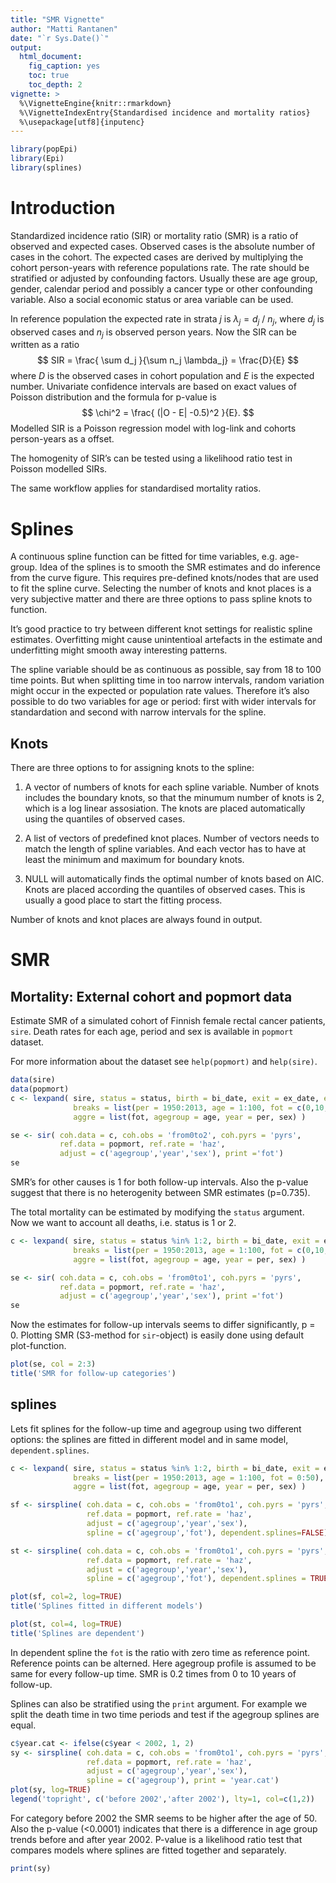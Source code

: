 ```yaml
---
title: "SMR Vignette"
author: "Matti Rantanen"
date: "`r Sys.Date()`"
output: 
  html_document:
    fig_caption: yes
    toc: true
    toc_depth: 2
vignette: >
  %\VignetteEngine{knitr::rmarkdown}
  %\VignetteIndexEntry{Standardised incidence and mortality ratios}
  %\usepackage[utf8]{inputenc}
---
```



```r
library(popEpi)
library(Epi)
library(splines)
```

# Introduction

Standardized incidence ratio (SIR) or mortality ratio (SMR) is a ratio of observed and expected cases. Observed cases is the absolute number of cases in the cohort. The expected cases are derived by multiplying the cohort person-years with reference populations rate. The rate should be stratified or adjusted by confounding factors. Usually these are age group, gender, calendar period and possibly a cancer type or other confounding variable. Also a social economic status or area variable can be used.

In reference population the expected rate in strata $j$ is $\lambda_j = d_j$ / $n_j$, where $d_j$ is observed cases and $n_j$ is observed person years. Now the SIR can be written as a ratio
$$
SIR = \frac{ \sum d_j }{\sum n_j \lambda_j} = \frac{D}{E} 
$$
where $D$ is the observed cases in cohort population and $E$ is the expected number. Univariate confidence intervals are based on exact values of Poisson distribution and the formula for p-value is
$$
\chi^2 = \frac{ (|O - E| -0.5)^2 }{E}.
$$
Modelled SIR is a Poisson regression model with log-link and cohorts person-years as a offset.

The homogenity of SIR's can be tested using a likelihood ratio test in Poisson modelled SIRs.

The same workflow applies for standardised mortality ratios.

# Splines

A continuous spline function can be fitted for time variables, e.g. age-group. Idea of the splines is to smooth the SMR estimates and do inference from the curve figure. This requires pre-defined knots/nodes that are used to fit the spline curve. Selecting the number of knots and knot places is a very subjective matter and there are three options to pass spline knots to function.

It's good practice to try between different knot settings for realistic spline estimates. Overfitting might cause unintentioal artefacts in the estimate and underfitting might smooth away interesting patterns.

The spline variable should be as continuous as possible, say from 18 to 100 time points. But when splitting time in too narrow intervals, random variation might occur in the expected or population rate values. Therefore it's also possible to do two variables for age or period: first with wider intervals for standardation and second with narrow intervals for the spline.

## Knots

There are three options to for assigning knots to the spline:

1. A vector of numbers of knots for each spline variable. Number of knots includes the boundary knots, so that the minumum number of knots is 2, which is a log linear assosiation. The knots are placed automatically using the quantiles of observed cases.

2. A list of vectors of predefined knot places. Number of vectors needs to match the length of spline variables. And each vector has to have at least the minimum and maximum for boundary knots.

3. NULL will automatically finds the optimal number of knots based on AIC. Knots are placed according the quantiles of observed cases. This is usually a good place to start the fitting process.

Number of knots and knot places are always found in output. 

# SMR

## Mortality: External cohort and popmort data

Estimate SMR of a simulated cohort of Finnish female rectal cancer patients, `sire`.
Death rates for each age, period and sex is available in `popmort` dataset.

For more information about the dataset see `help(popmort)` and `help(sire)`.

```r
data(sire)
data(popmort)
c <- lexpand( sire, status = status, birth = bi_date, exit = ex_date, entry = dg_date,
              breaks = list(per = 1950:2013, age = 1:100, fot = c(0,10,20,Inf)), 
              aggre = list(fot, agegroup = age, year = per, sex) )

se <- sir( coh.data = c, coh.obs = 'from0to2', coh.pyrs = 'pyrs',
           ref.data = popmort, ref.rate = 'haz', 
           adjust = c('agegroup','year','sex'), print ='fot')
se
```

SMR's for other causes is 1 for both follow-up intervals. Also the p-value suggest that there is no heterogenity between SMR estimates (p=0.735).


The total mortality can be estimated by modifying the `status` argument. Now we want to account all deaths, i.e. status is 1 or 2.

```r
c <- lexpand( sire, status = status %in% 1:2, birth = bi_date, exit = ex_date, entry = dg_date,
              breaks = list(per = 1950:2013, age = 1:100, fot = c(0,10,20,Inf)), 
              aggre = list(fot, agegroup = age, year = per, sex) )

se <- sir( coh.data = c, coh.obs = 'from0to1', coh.pyrs = 'pyrs',
           ref.data = popmort, ref.rate = 'haz', 
           adjust = c('agegroup','year','sex'), print ='fot')
se
```

Now the estimates for follow-up intervals seems to differ significantly, p = 0. Plotting SMR (S3-method for `sir`-object) is easily done using default plot-function.

```r
plot(se, col = 2:3)
title('SMR for follow-up categories')
```


## splines


Lets fit splines for the follow-up time and agegroup using two different options: the splines are fitted in different model and in same model, `dependent.splines`.

```r
c <- lexpand( sire, status = status %in% 1:2, birth = bi_date, exit = ex_date, entry = dg_date,
              breaks = list(per = 1950:2013, age = 1:100, fot = 0:50), 
              aggre = list(fot, agegroup = age, year = per, sex) )

sf <- sirspline( coh.data = c, coh.obs = 'from0to1', coh.pyrs = 'pyrs', 
                 ref.data = popmort, ref.rate = 'haz', 
                 adjust = c('agegroup','year','sex'),
                 spline = c('agegroup','fot'), dependent.splines=FALSE)

st <- sirspline( coh.data = c, coh.obs = 'from0to1', coh.pyrs = 'pyrs', 
                 ref.data = popmort, ref.rate = 'haz', 
                 adjust = c('agegroup','year','sex'),
                 spline = c('agegroup','fot'), dependent.splines = TRUE)

plot(sf, col=2, log=TRUE)
title('Splines fitted in different models')

plot(st, col=4, log=TRUE)
title('Splines are dependent')
```

In dependent spline the `fot` is the ratio with zero time as reference point. Reference points can be alterned. Here agegroup profile is assumed to be same for every follow-up time. SMR is 0.2 times from 0 to 10 years of follow-up. 


Splines can also be stratified using the `print` argument. For example we split the death time in two time periods and test if the agegroup splines are equal.

```r
c$year.cat <- ifelse(c$year < 2002, 1, 2)
sy <- sirspline( coh.data = c, coh.obs = 'from0to1', coh.pyrs = 'pyrs', 
                 ref.data = popmort, ref.rate = 'haz', 
                 adjust = c('agegroup','year','sex'),
                 spline = c('agegroup'), print = 'year.cat')
plot(sy, log=TRUE)
legend('topright', c('before 2002','after 2002'), lty=1, col=c(1,2))
```

For category before 2002 the SMR seems to be higher after the age of 50. Also the p-value (<0.0001) indicates that there is a difference in age group trends before and after year 2002. P-value is a likelihood ratio test that compares models where splines are fitted together and separately.

```r
print(sy)
```







